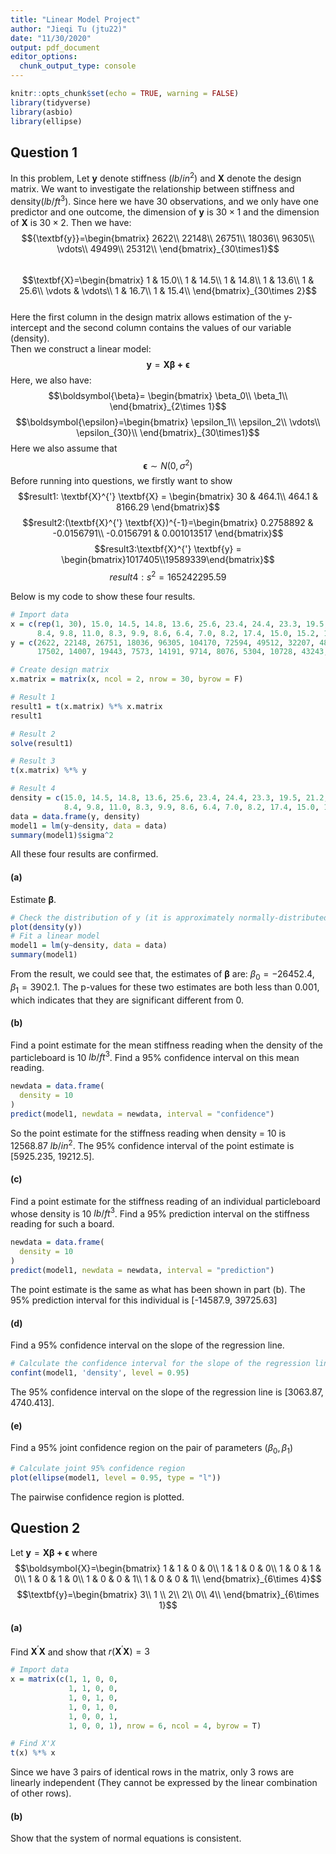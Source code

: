 ```yaml
---
title: "Linear Model Project"
author: "Jieqi Tu (jtu22)"
date: "11/30/2020"
output: pdf_document
editor_options: 
  chunk_output_type: console
---
```


```r
knitr::opts_chunk$set(echo = TRUE, warning = FALSE)
library(tidyverse)
library(asbio)
library(ellipse)
```

## Question 1
In this problem, Let $\textbf{y}$ denote stiffness ($lb/in^2$) and $\textbf{X}$ denote the design matrix. We want to investigate the relationship between stiffness and density($lb/ft^3$). Since here we have 30 observations, and we only have one predictor and one outcome, the dimension of $\textbf{y}$ is $30\times 1$ and the dimension of $\textbf{X}$ is $30 \times 2$.
Then we have:
$${\textbf{y}}=\begin{bmatrix} 
2622\\ 22148\\ 26751\\ 18036\\ 96305\\ \vdots\\ 49499\\ 25312\\
\end{bmatrix}_{30\times1}$$\
$$\textbf{X}=\begin{bmatrix} 
1 & 15.0\\ 1 & 14.5\\ 1 & 14.8\\ 1 & 13.6\\ 1 & 25.6\\ \vdots & \vdots\\ 1 & 16.7\\ 1 & 15.4\\
\end{bmatrix}_{30\times 2}$$\
Here the first column in the design matrix allows estimation of the y-intercept and the second column contains the values of our variable (density).\
Then we construct a linear model:
$$\textbf{y}=\mathbf{X} \boldsymbol{\beta + \epsilon}$$
Here, we also have:
$$\boldsymbol{\beta}=
\begin{bmatrix} 
\beta_0\\ \beta_1\\
\end{bmatrix}_{2\times 1}$$
$$\boldsymbol{\epsilon}=\begin{bmatrix} 
\epsilon_1\\ \epsilon_2\\  \vdots\\  \epsilon_{30}\\
\end{bmatrix}_{30\times1}$$
Here we also assume that $$\boldsymbol{\epsilon}\sim N(0, \sigma^2)$$
Before running into questions, we firstly want to show $$result1: \textbf{X}^{'} \textbf{X} = \begin{bmatrix} 
30 & 464.1\\ 464.1 & 8166.29 \end{bmatrix}$$
$$result2:(\textbf{X}^{'} \textbf{X})^{-1}=\begin{bmatrix} 
0.2758892 & -0.0156791\\ -0.0156791 & 0.001013517 \end{bmatrix}$$
$$result3:\textbf{X}^{'} \textbf{y} = \begin{bmatrix}1017405\\19589339\end{bmatrix}$$
$$result 4:s^2=165242295.59$$

Below is my code to show these four results.
```r
# Import data
x = c(rep(1, 30), 15.0, 14.5, 14.8, 13.6, 25.6, 23.4, 24.4, 23.3, 19.5, 21.2, 22.8, 21.7, 19.8, 21.3, 9.5,
      8.4, 9.8, 11.0, 8.3, 9.9, 8.6, 6.4, 7.0, 8.2, 17.4, 15.0, 15.2, 16.4, 16.7, 15.4)
y = c(2622, 22148, 26751, 18036, 96305, 104170, 72594, 49512, 32207, 48218, 70453, 47661, 38138, 54045, 14814,
      17502, 14007, 19443, 7573, 14191, 9714, 8076, 5304, 10728, 43243, 25319, 28028, 41792, 49499, 25312)

# Create design matrix
x.matrix = matrix(x, ncol = 2, nrow = 30, byrow = F)

# Result 1
result1 = t(x.matrix) %*% x.matrix
result1

# Result 2
solve(result1)

# Result 3
t(x.matrix) %*% y

# Result 4
density = c(15.0, 14.5, 14.8, 13.6, 25.6, 23.4, 24.4, 23.3, 19.5, 21.2, 22.8, 21.7, 19.8, 21.3, 9.5,
            8.4, 9.8, 11.0, 8.3, 9.9, 8.6, 6.4, 7.0, 8.2, 17.4, 15.0, 15.2, 16.4, 16.7, 15.4)
data = data.frame(y, density)
model1 = lm(y~density, data = data)
summary(model1)$sigma^2
```

All these four results are confirmed. 

#### (a)
Estimate $\boldsymbol{\beta}$.
```r
# Check the distribution of y (it is approximately normally-distributed)
plot(density(y))
# Fit a linear model
model1 = lm(y~density, data = data)
summary(model1)
```

From the result, we could see that, the estimates of $\boldsymbol{\beta}$ are: $\beta_0=-26452.4,\beta_1=3902.1$. The p-values for these two estimates are both less than 0.001, which indicates that they are significant different from 0.

#### (b)
Find a point estimate for the mean stiffness reading when the density of the particleboard is 10 $lb/ft^3$. Find a 95% confidence interval on this mean reading.
```r
newdata = data.frame(
  density = 10
)
predict(model1, newdata = newdata, interval = "confidence")
```
So the point estimate for the stiffness reading when density = 10 is 12568.87 $lb/in^2$.
The 95% confidence interval of the point estimate is [5925.235, 19212.5].

#### (c)
Find a point estimate for the stiffness reading of an individual particleboard whose density is 10 $lb/ft^3$. Find a 95% prediction interval on the stiffness reading for such a board.
```r
newdata = data.frame(
  density = 10
)
predict(model1, newdata = newdata, interval = "prediction")
```
The point estimate is the same as what has been shown in part (b). The 95% prediction interval for this individual is [-14587.9, 39725.63]

#### (d)
Find a 95% confidence interval on the slope of the regression line.
```r
# Calculate the confidence interval for the slope of the regression line
confint(model1, 'density', level = 0.95)
```
The 95% confidence interval on the slope of the regression line is [3063.87, 4740.413].

#### (e)
Find a 95% joint confidence region on the pair of parameters $(\beta_0, \beta_1)$
```r
# Calculate joint 95% confidence region
plot(ellipse(model1, level = 0.95, type = "l"))
```

The pairwise confidence region is plotted.

## Question 2
Let $\textbf{y}=\mathbf{X} \boldsymbol{\beta + \epsilon}$ where
$$\boldsymbol{X}=\begin{bmatrix} 
1 & 1 & 0 & 0\\ 1 & 1 & 0 & 0\\ 1 & 0 & 1 & 0\\ 1 & 0 & 1 & 0\\ 1 & 0 & 0 & 1\\ 1 & 0 & 0 & 1\\
\end{bmatrix}_{6\times 4}$$
$$\textbf{y}=\begin{bmatrix} 
3\\ 1 \\ 2\\ 2\\ 0\\ 4\\
\end{bmatrix}_{6\times 1}$$

#### (a)
Find $\textbf{X}^{'} \textbf{X}$ and show that $r(\textbf{X}^{'} \textbf{X})=3$
```r
# Import data
x = matrix(c(1, 1, 0, 0,
             1, 1, 0, 0,
             1, 0, 1, 0,
             1, 0, 1, 0,
             1, 0, 0, 1,
             1, 0, 0, 1), nrow = 6, ncol = 4, byrow = T)

# Find X'X
t(x) %*% x
```

Since we have 3 pairs of identical rows in the matrix, only 3 rows are linearly independent (They cannot be expressed by the linear combination of other rows).

#### (b)
Show that the system of normal equations is consistent.
